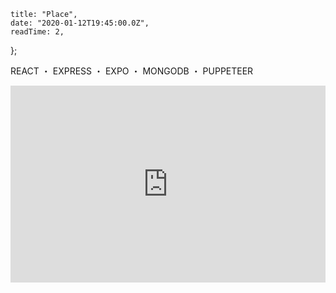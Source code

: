 
    title: "Place",
    date: "2020-01-12T19:45:00.0Z",
    readTime: 2,
};


<p style={{ textAlign: "center", fontFamily: "Rajdhani" }}>
    REACT ・ EXPRESS ・ EXPO ・ MONGODB ・ PUPPETEER
</p>

<div
    style={{
        marginTop: "2.625rem",
        textAlign: "center",
    }}
></div>

<div style={{ paddingTop: "2rem" }}>
    <iframe
        width="100%"
        height="315"
        src="https://www.youtube.com/embed/LkqD32oWN20"
        title="YouTube video player"
        frameBorder="0"
        allow="accelerometer; autoplay; clipboard-write; encrypted-media; gyroscope; picture-in-picture"
        allowFullScreen
    ></iframe>
</div>
